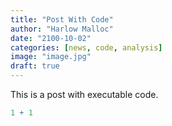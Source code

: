 ```yaml
---
title: "Post With Code"
author: "Harlow Malloc"
date: "2100-10-02"
categories: [news, code, analysis]
image: "image.jpg"
draft: true
---
```


This is a post with executable code.

```r
1 + 1
```
